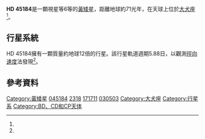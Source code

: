 {{Starbox begin 
| name = [[HD星表|HD]] 45184
}}
{{Starbox observe 
| epoch = J2000.0
| constell = [[大犬座|大犬座]]
| ra = {{RA|06|24|43.87966}}<ref name="van Leeuwen2007"/>
| dec = {{DEC|–28|46|48.4138}}<ref name="van Leeuwen2007"/>
| appmag_v = 6.39
}} 
{{Starbox character 
| class = G1.5V
| appmag_1_passband = B
| appmag_1 = 7.01
| appmag_2_passband = J
| appmag_2 = 5.219
| appmag_3_passband = H
| appmag_3 = 4.962
| appmag_4_passband = K
| appmag_4 = 4.871
| r-i = 
| v-r = 
| b-v = 
| u-b = 
| variable = 
}} 
{{Starbox astrometry 
| radial_v = 
| prop_mo_ra = -164.99 ± 0.31<ref name="van Leeuwen2007"/>
| prop_mo_dec = -121.77 ± 0.39<ref name="van Leeuwen2007"/>
| parallax = 45.70
| p_error = 0.40
| parallax_footnote = <ref name="van Leeuwen2007"/>
| absmag_v = 
}} 
<!-- {{Starbox detail 
| mass = 
| radius = 
| gravity = 
| luminosity = 
| temperature = 
| metal_fe = 
| age_gyr = 
| rotation = 
}} -->
{{Starbox catalog 
| names = [[波恩星表|CD]]–29° 2981, [[依巴谷星表|HIP]] 30503, [[PPM星表|PPM]] 250356, [[SAO星表|SAO]] 171711
}}
{{Starbox reference
| Simbad = HD+45184
| NSTED = HD+45184
| EPE = HD+45184
}}
{{Starbox end}}

'''HD 45184'''是一顆視星等6等的[[黃矮星|黃矮星]]，距離地球約71光年，在天球上位於[[大犬座|大犬座]]<ref name="van Leeuwen2007"/>。 

== 行星系統 ==
HD 45184擁有一顆質量約地球12倍的行星。該行星軌道週期5.88日，以觀測[[都卜勒光譜學|徑向速度]]法發現<ref name="Mayor2011"/>。

== 參考資料 ==
{{Reflist|colwidth=30em|refs=

<ref name="Mayor2011">{{cite journal | title=The HARPS search for southern extra-solar planets XXXIV. Occurrence, mass distribution and orbital properties of super-Earths and Neptune-mass planets | last1=Mayor | first1=M. |display-authors=etal | date=2011 | arxiv=1109.2497 |bibcode = 2011arXiv1109.2497M }}</ref>

<ref name="van Leeuwen2007">{{cite journal | title=Validation of the new Hipparcos reduction | url=http://www.aanda.org/index.php?option=com_article&access=bibcode&Itemid=129&bibcode=2007A%2526A...474..653VFUL | last1=van Leeuwen | first1=F. | journal=Astronomy and Astrophysics | volume=474 | issue=2 | pages=653–664 | date=2007 | arxiv=0708.1752 | bibcode=2007A&A...474..653V | doi=10.1051/0004-6361:20078357 | access-date=2019-01-28 | archive-date=2016-04-02 | archive-url=https://web.archive.org/web/20160402233353/http://www.aanda.org/index.php?option=com_article&access=bibcode&Itemid=129&bibcode=2007A&A...474..653VFUL | dead-url=no }} [http://webviz.u-strasbg.fr/viz-bin/VizieR-5?-out.add=.&-source=I/311/hip2&recno=29474 Vizier catalog entry ] {{Wayback|url=http://webviz.u-strasbg.fr/viz-bin/VizieR-5?-out.add=.&-source=I%2F311%2Fhip2&recno=29474 |date=20190402114112 }}</ref>

}}

{{Stars of Canis Major}}

[[Category:黃矮星|Category:黃矮星]]
[[Category:HD和HDE天體|045184]]
[[Category:HR天體|2318]]
[[Category:SAO天體|171711]]
[[Category:HIP天體|030503]]
[[Category:大犬座|Category:大犬座]]
[[Category:行星系|Category:行星系]]
[[Category:BD、CD和CP天体|Category:BD、CD和CP天体]]

{{main-star-stub}}
{{extrasolar-planet-stub}}